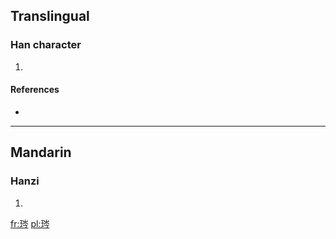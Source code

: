 ==Translingual==

===Han character===
{{Han char|rn=96|rad=玉|as=07|sn=11|four=1212<sub>7</sub>|canj=一土山人弓 (MGUON)}}

# {{defn|Han|sort=玉07}}

====References====
* {{Han ref|kx=0733.150|dkj=21024|hdz=21117.060|uh=740C|ud=29708|bh=D676|bd=54902}}

----

==Mandarin==

===Hanzi===
{{cmn-hanzi|pin=[[líng]] ([[ling2]])|wg=ling<sup>2</sup>}}

# {{defn|Mandarin|sort=玉07}}

[[fr:琌]]
[[pl:琌]]